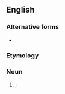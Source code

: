 ==English==

===Alternative forms===
* {{l|en|fishy}}

===Etymology===
{{suffix|en|fish|ie}}

===Noun===
{{en-noun}}

# {{lb|en|childish}} {{diminutive of|en|fish}}; {{alternative spelling of|en|fishy|nocap=1}}